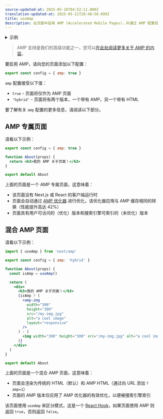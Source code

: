 ```yaml
---
source-updated-at: 2025-05-16T04:52:11.000Z
translation-updated-at: 2025-05-21T20:48:58.099Z
title: useAmp
description: 在页面中启用 AMP (Accelerated Mobile Pages)，并通过 AMP 配置控制 Next.js 向页面添加 AMP 的方式。
---
```


<details>
  <summary>示例</summary>

- [AMP](https://github.com/vercel/next.js/tree/canary/examples/amp)

</details>

> AMP 支持是我们的高级功能之一，您可以[在此处阅读更多关于 AMP 的内容](/docs/pages/building-your-application/configuring/amp)。

要启用 AMP，请向您的页面添加以下配置：

```jsx filename="pages/index.js"
export const config = { amp: true }
```

`amp` 配置接受以下值：

- `true` - 页面将仅作为 AMP 页面
- `'hybrid'` - 页面将有两个版本，一个带有 AMP，另一个带有 HTML

要了解有关 `amp` 配置的更多信息，请阅读以下部分。

## AMP 专属页面

请看以下示例：

```jsx filename="pages/about.js"
export const config = { amp: true }

function About(props) {
  return <h3>我的 AMP 关于页面！</h3>
}

export default About
```

上面的页面是一个 AMP 专属页面，这意味着：

- 该页面没有 Next.js 或 React 的客户端运行时
- 页面会自动通过 [AMP 优化器](https://github.com/ampproject/amp-toolbox/tree/master/packages/optimizer) 进行优化，该优化器应用与 AMP 缓存相同的转换（性能提升高达 42%）
- 页面具有用户可访问的（优化）版本和搜索引擎可索引的（未优化）版本

## 混合 AMP 页面

请看以下示例：

```jsx filename="pages/about.js"
import { useAmp } from 'next/amp'

export const config = { amp: 'hybrid' }

function About(props) {
  const isAmp = useAmp()

  return (
    <div>
      <h3>我的 AMP 关于页面！</h3>
      {isAmp ? (
        <amp-img
          width="300"
          height="300"
          src="/my-img.jpg"
          alt="a cool image"
          layout="responsive"
        />
      ) : (
        <img width="300" height="300" src="/my-img.jpg" alt="a cool image" />
      )}
    </div>
  )
}

export default About
```

上面的页面是一个混合 AMP 页面，这意味着：

- 页面会渲染为传统的 HTML（默认）和 AMP HTML（通过向 URL 添加 `?amp=1`）
- 页面的 AMP 版本仅应用了 AMP 优化器的有效优化，以便被搜索引擎索引

该页面使用 `useAmp` 来区分模式，这是一个 [React Hook](https://react.dev/reference/react)，如果页面使用 AMP 则返回 `true`，否则返回 `false`。